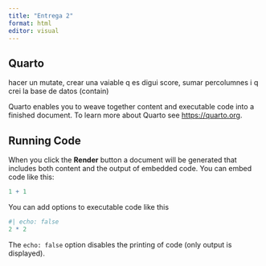 ```yaml
---
title: "Entrega 2"
format: html
editor: visual
---
```


## Quarto

hacer un mutate, crear una vaiable q es digui score, sumar percolumnes i q crei la base de datos (contain)

Quarto enables you to weave together content and executable code into a finished document. To learn more about Quarto see <https://quarto.org>.

## Running Code

When you click the **Render** button a document will be generated that includes both content and the output of embedded code. You can embed code like this:

```r
1 + 1
```

You can add options to executable code like this

```r
#| echo: false
2 * 2
```

The `echo: false` option disables the printing of code (only output is displayed).
